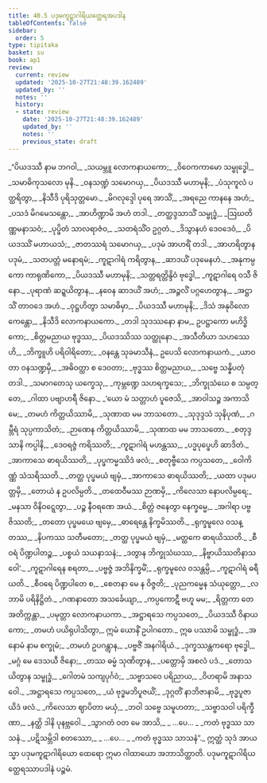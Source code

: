 ```yaml
---
title: 40.5 ပဒုမကူဋာဂါရိယတ္ထေရအပဒါန
tableOfContents: false
sidebar:
  order: 5
type: tipitaka
basket: su
book: ap1
review:
  current: review
  updated: '2025-10-27T21:48:39.162489'
  updated_by: ''
  notes: ''
  history:
  - state: review
    date: '2025-10-27T21:48:39.162489'
    updated_by: ''
    notes: ''
    previous_state: draft
---
```



<ReviewStatus review={frontmatter.review} showDetails={true} />

<HypothesisAnnotation frontmatter={frontmatter} />

<DynamicBreadcrumb />

<Division number="353" book="ap1" e="ch" v="20" p="382">

<Paragraph number="4659" type="verses" book="ap1">
_“ပိယဒဿီ နာမ ဘဂဝါ,_  
_သယမ္ဘူ လောကနာယကော;_  
_ဝိဝေကကာမော သမ္ဗုဒ္ဓေါ,_  
_သမာဓိကုသလော မုနိ._  

</Paragraph>

</Division>
<Division number="354" book="ap1" e="ch" v="20" p="382">

<Paragraph number="4660" type="verses" book="ap1">
_ဝနသဏ္ဍံ သမောဂယှ,_  
_ပိယဒဿီ မဟာမုနိ;_  
_ပံသုကူလံ ပတ္ထရိတွာ,_  
_နိသီဒိ ပုရိသုတ္တမော._  

</Paragraph>

</Division>
<Division number="355" book="ap1" e="ch" v="20" p="382">

<Paragraph number="4661" type="verses" book="ap1">
_မိဂလုဒ္ဒေါ ပုရေ အာသိံ,_  
_အရညေ ကာနနေ အဟံ;_  
_ပသဒံ မိဂမေသန္တော,_  
_အာဟိဏ္ဍာမိ အဟံ တဒါ._  

</Paragraph>

</Division>
<Division number="356" book="ap1" e="ch" v="20" p="382">

<Paragraph number="4662" type="verses" book="ap1">
_တတ္ထဒ္ဒသာသိံ သမ္ဗုဒ္ဓံ,_  
_ဩဃတိဏ္ဏမနာသဝံ;_  
_ပုပ္ဖိတံ သာလရာဇံဝ,_  
_သတရံသိံဝ ဥဂ္ဂတံ._  

</Paragraph>

</Division>
<Division number="357" book="ap1" e="ch" v="20" p="382">

<Paragraph number="4663" type="verses" book="ap1">
_ဒိသွာနဟံ ဒေဝဒေဝံ,_  
_ပိယဒဿိံ မဟာယသံ;_  
_ဇာတဿရံ သမောဂယှ,_  
_ပဒုမံ အာဟရိံ တဒါ._  

</Paragraph>

</Division>
<Division number="358" book="ap1" e="ch" v="20" p="382">

<Paragraph number="4664" type="verses" book="ap1">
_အာဟရိတွာန ပဒုမံ,_  
_သတပတ္တံ မနောရမံ;_  
_ကူဋာဂါရံ ကရိတွာန,_  
_ဆာဒယိံ ပဒုမေနဟံ._  

</Paragraph>

</Division>
<Division number="359" book="ap1" e="ch" v="20" p="382">

<Paragraph number="4665" type="verses" book="ap1">
_အနုကမ္ပကော ကာရုဏိကော,_  
_ပိယဒဿီ မဟာမုနိ;_  
_သတ္တရတ္တိန္ဒိဝံ ဗုဒ္ဓေါ,_  
_ကူဋာဂါရေ ဝသီ ဇိနော._  

</Paragraph>

</Division>
<Division number="360" book="ap1" e="ch" v="20" p="382">

<Paragraph number="4666" type="verses" book="ap1">
_ပုရာဏံ ဆဍ္ဍယိတွာန,_  
_နဝေန ဆာဒယိံ အဟံ;_  
_အဉ္ဇလိံ ပဂ္ဂဟေတွာန,_  
_အဋ္ဌာသိံ တာဝဒေ အဟံ._  

</Paragraph>

</Division>
<Division number="361" book="ap1" e="ch" v="20" p="383">

<Paragraph number="4667" type="verses" book="ap1">
_ဝုဋ္ဌဟိတွာ သမာဓိမှာ,_  
_ပိယဒဿီ မဟာမုနိ;_  
_ဒိသံ အနုဝိလောကေန္တော,_  
_နိသီဒိ လောကနာယကော._  

</Paragraph>

</Division>
<Division number="362" book="ap1" e="ch" v="20" p="383">

<Paragraph number="4668" type="verses" book="ap1">
_တဒါ သုဒဿနော နာမ,_  
ဥပဋ္ဌာကော မဟိဒ္ဓိကော;_  
_စိတ္တမညာယ ဗုဒ္ဓဿ,_  
_ပိယဒဿိဿ သတ္ထုနော._  

</Paragraph>

</Division>
<Division number="363" book="ap1" e="ch" v="20" p="383">

<Paragraph number="4669" type="verses" book="ap1">
_အသီတိယာ သဟဿေဟိ,_  
_ဘိက္ခူဟိ ပရိဝါရိတော;_  
_ဝနန္တေ သုခမာသီနံ,_  
ဥပေသိ လောကနာယကံ._  

</Paragraph>

</Division>
<Division number="364" book="ap1" e="ch" v="20" p="383">

<Paragraph number="4670" type="verses" book="ap1">
_ယာဝတာ ဝနသဏ္ဍမှိ,_  
_အဓိဝတ္ထာ စ ဒေဝတာ;_  
_ဗုဒ္ဓဿ စိတ္တမညာယ,_  
_သဗ္ဗေ သန္နိပတုံ တဒါ._  

</Paragraph>

</Division>
<Division number="365" book="ap1" e="ch" v="20" p="383">

<Paragraph number="4671" type="verses" book="ap1">
_သမာဂတေသု ယက္ခေသု,_  
_ကုမ္ဘဏ္ဍေ သဟရက္ခသေ;_  
_ဘိက္ခုသံဃေ စ သမ္ပတ္တေ,_  
_ဂါထာ ပဗျာဟရီ ဇိနော._  

</Paragraph>

</Division>
<Division number="366" book="ap1" e="ch" v="20" p="383">

<Paragraph number="4672" type="verses" book="ap1">
_‘ယော မံ သတ္တာဟံ ပူဇေသိ,_  
_အာဝါသဉ္စ အကာသိ မေ;_  
_တမဟံ ကိတ္တယိဿာမိ,_  
_သုဏာထ မမ ဘာသတော._  

</Paragraph>

</Division>
<Division number="367" book="ap1" e="ch" v="20" p="383">

<Paragraph number="4673" type="verses" book="ap1">
_သုဒုဒ္ဒသံ သုနိပုဏံ,_  
_ဂမ္ဘီရံ သုပ္ပကာသိတံ;_  
_ဉာဏေန ကိတ္တယိဿာမိ,_  
_သုဏာထ မမ ဘာသတော._  

</Paragraph>

</Division>
<Division number="368" book="ap1" e="ch" v="20" p="383">

<Paragraph number="4674" type="verses" book="ap1">
_စတုဒ္ဒသာနိ ကပ္ပါနိ,_  
_ဒေဝရဇ္ဇံ ကရိဿတိ;_  
_ကူဋာဂါရံ မဟန္တဿ,_  
_ပဒ္မပုပ္ဖေဟိ ဆာဒိတံ._  

</Paragraph>

</Division>
<Division number="369" book="ap1" e="ch" v="20" p="383">

<Paragraph number="4675" type="verses" book="ap1">
_အာကာသေ ဓာရယိဿတိ,_  
_ပုပ္ဖကမ္မဿိဒံ ဖလံ;_  
_စတုဗ္ဗီသေ ကပ္ပသတေ,_  
_ဝေါကိဏ္ဏံ သံသရိဿတိ._  

</Paragraph>

</Division>
<Division number="370" book="ap1" e="ch" v="20" p="383">

<Paragraph number="4676" type="verses" book="ap1">
_တတ္ထ ပုပ္ဖမယံ ဗျမှံ,_  
_အာကာသေ ဓာရယိဿတိ;_  
_ယထာ ပဒုမပတ္တမှိ,_  
_တောယံ န ဥပလိမ္ပတိ._  

</Paragraph>

</Division>
<Division number="371" book="ap1" e="ch" v="20" p="383">

<Paragraph number="4677" type="verses" book="ap1">
_တထေဝီမဿ ဉာဏမှိ,_  
_ကိလေသာ နောပလိမ္ပရေ;_  
_မနသာ ဝိနိဝဋ္ဋေတွာ,_  
_ပဉ္စ နီဝရဏေ အယံ._  

</Paragraph>

</Division>
<Division number="372" book="ap1" e="ch" v="20" p="383">

<Paragraph number="4678" type="verses" book="ap1">
_စိတ္တံ ဇနေတွာ နေက္ခမ္မေ,_  
_အဂါရာ ပဗ္ဗဇိဿတိ;_  
_တတော ပုပ္ဖမယေ ဗျမှေ,_  
_ဓာရေန္တေ နိက္ခမိဿတိ._  

</Paragraph>

</Division>
<Division number="373" book="ap1" e="ch" v="20" p="383">

<Paragraph number="4679" type="verses" book="ap1">
_ရုက္ခမူလေ ဝသန္တဿ,_  
_နိပကဿ သတီမတော;_  
_တတ္ထ ပုပ္ဖမယံ ဗျမှံ,_  
_မတ္ထကေ ဓာရယိဿတိ._  

</Paragraph>

</Division>
<Division number="374" book="ap1" e="ch" v="20" p="384">

<Paragraph number="4680" type="verses" book="ap1">
_စီဝရံ ပိဏ္ဍပါတဉ္စ,_  
_ပစ္စယံ သယနာသနံ;_  
_ဒတွာန ဘိက္ခုသံဃဿ,_  
_နိဗ္ဗာယိဿတိနာသဝေါ’._  

</Paragraph>

</Division>
<Division number="375" book="ap1" e="ch" v="20" p="384">

<Paragraph number="4681" type="verses" book="ap1">
_ကူဋာဂါရေန စရတာ,_  
_ပဗ္ဗဇ္ဇံ အဘိနိက္ခမိံ;_  
_ရုက္ခမူလေ ဝသန္တမ္ပိ,_  
_ကူဋာဂါရံ ဓရီယတိ._  

</Paragraph>

</Division>
<Division number="376" book="ap1" e="ch" v="20" p="384">

<Paragraph number="4682" type="verses" book="ap1">
_စီဝရေ ပိဏ္ဍပါတေ စ,_  
_စေတနာ မေ န ဝိဇ္ဇတိ;_  
_ပုညကမ္မေန သံယုတ္တော,_  
_လဘာမိ ပရိနိဋ္ဌိတံ._  

</Paragraph>

</Division>
<Division number="377" book="ap1" e="ch" v="20" p="384">

<Paragraph number="4683" type="verses" book="ap1">
_ဂဏနာတော အသင်္ခေယျာ,_  
_ကပ္ပကောဋီ ဗဟူ မမ;_  
_ရိတ္တကာ တေ အတိက္ကန္တာ,_  
_ပမုတ္တာ လောကနာယကာ._  

</Paragraph>

</Division>
<Division number="378" book="ap1" e="ch" v="20" p="384">

<Paragraph number="4684" type="verses" book="ap1">
_အဋ္ဌာရသေ ကပ္ပသတေ,_  
_ပိယဒဿီ ဝိနာယကော;_  
_တမဟံ ပယိရုပါသိတွာ,_  
ဣမံ ယောနိံ ဥပါဂတော._  

</Paragraph>

</Division>
<Division number="379" book="ap1" e="ch" v="20" p="384">

<Paragraph number="4685" type="verses" book="ap1">
ဣဓ ပဿာမိ သမ္ဗုဒ္ဓံ,_  
_အနောမံ နာမ စက္ခုမံ;_  
_တမဟံ ဥပဂန္တွာန,_  
_ပဗ္ဗဇိံ အနဂါရိယံ._  

</Paragraph>

</Division>
<Division number="380" book="ap1" e="ch" v="20" p="384">

<Paragraph number="4686" type="verses" book="ap1">
_ဒုက္ခဿန္တကရော ဗုဒ္ဓေါ,_  
_မဂ္ဂံ မေ ဒေသယီ ဇိနော;_  
_တဿ ဓမ္မံ သုဏိတွာန,_  
_ပတ္တောမှိ အစလံ ပဒံ._  

</Paragraph>

</Division>
<Division number="381" book="ap1" e="ch" v="20" p="384">

<Paragraph number="4687" type="verses" book="ap1">
_တောသယိတွာန သမ္ဗုဒ္ဓံ,_  
_ဂေါတမံ သကျပုင်္ဂဝံ;_  
_သဗ္ဗာသဝေ ပရိညာယ,_  
_ဝိဟရာမိ အနာသဝေါ._  

</Paragraph>

</Division>
<Division number="382" book="ap1" e="ch" v="20" p="384">

<Paragraph number="4688" type="verses" book="ap1">
_အဋ္ဌာရသေ ကပ္ပသတေ,_  
_ယံ ဗုဒ္ဓမဘိပူဇယိံ;_  
_ဒုဂ္ဂတိံ နာဘိဇာနာမိ,_  
_ဗုဒ္ဓပူဇာယိဒံ ဖလံ._  

</Paragraph>

</Division>
<Division number="383" book="ap1" e="ch" v="20" p="384">

<Paragraph number="4689" type="verses" book="ap1">
_ကိလေသာ ဈာပိတာ မယှံ,_  
_ဘဝါ သဗ္ဗေ သမူဟတာ;_  
_သဗ္ဗာသဝါ ပရိက္ခီဏာ,_  
_နတ္ထိ ဒါနိ ပုနဗ္ဘဝေါ._  

</Paragraph>

</Division>
<Division number="384" book="ap1" e="ch" v="20" p="384">

<Paragraph number="4690" type="verses" book="ap1">
_သွာဂတံ ဝတ မေ အာသိ,_  
_ …ပေ… _  
_ကတံ ဗုဒ္ဓဿ သာသနံ._  

</Paragraph>

</Division>
<Division number="385" book="ap1" e="ch" v="20" p="384">

<Paragraph number="4691" type="verses" book="ap1">
_ပဋိသမ္ဘိဒါ စတဿော,_  
_ …ပေ… _  
_ကတံ ဗုဒ္ဓဿ သာသနံ”._  

</Paragraph>

<Paragraph number="4692" book="ap1">
ဣတ္ထံ သုဒံ အာယသ္မာ ပဒုမကူဋာဂါရိယော ထေရော ဣမာ ဂါထာယော အဘာသိတ္ထာတိ.

</Paragraph>
</Division>

<Paragraph number="4693" type="center" book="ap1">
ပဒုမကူဋာဂါရိယတ္ထေရဿာပဒါနံ ပဉ္စမံ.
</Paragraph>